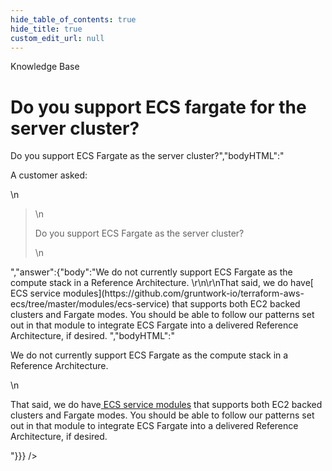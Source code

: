 ```yaml
---
hide_table_of_contents: true
hide_title: true
custom_edit_url: null
---
```



<CenterLayout>
<span className="title">Knowledge Base</span>
<h1>Do you support ECS fargate for the server cluster?</h1>
<GitHub discussion={{"id":"D_kwDOF8slf84AOBz2","number":47,"author":{"login":"zackproser"},"title":"Do you support ECS fargate for the server cluster?","body":"A customer asked: \r\n\r\n> Do you support ECS Fargate as the server cluster?","bodyHTML":"<p dir=\"auto\">A customer asked:</p>\n<blockquote>\n<p dir=\"auto\">Do you support ECS Fargate as the server cluster?</p>\n</blockquote>","answer":{"body":"We do not currently support ECS Fargate as the compute stack in a Reference Architecture. \r\n\r\nThat said, we do have[ ECS service modules](https://github.com/gruntwork-io/terraform-aws-ecs/tree/master/modules/ecs-service) that supports both EC2 backed clusters and Fargate modes.  You should be able to follow our patterns set out in that module to integrate ECS Fargate into a delivered Reference Architecture, if desired. ","bodyHTML":"<p dir=\"auto\">We do not currently support ECS Fargate as the compute stack in a Reference Architecture.</p>\n<p dir=\"auto\">That said, we do have<a href=\"https://github.com/gruntwork-io/terraform-aws-ecs/tree/master/modules/ecs-service\"> ECS service modules</a> that supports both EC2 backed clusters and Fargate modes.  You should be able to follow our patterns set out in that module to integrate ECS Fargate into a delivered Reference Architecture, if desired.</p>"}}} />

</CenterLayout>
  

<!-- ##DOCS-SOURCER-START
{
  "sourcePlugin": "github-discussions",
  "hash": "6bee3860b5624763c17a58d8944cde8d"
}
##DOCS-SOURCER-END -->
